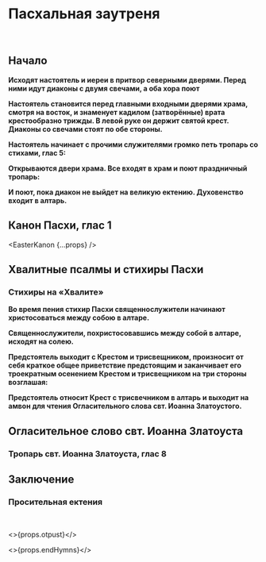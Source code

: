 
<span id="nachalo" />

# Пасхальная заутреня

<br />

## Начало

**Исходят настоятель и иереи в притвор северными дверями. Перед ними идут диаконы с двумя свечами, а оба хора поют**

<MdxLoader src="Matins/StihiraBeforeEastZautr" lang={props.lang} />

**Настоятель становится перед главными входными дверями храма, смотря на восток, и знаменует кадилом (затворённые) врата крестообразно трижды. В левой руке он держит святой крест. Диаконы со свечами стоят по обе стороны.**

<MdxLoader src="Matins/Vozglas" lang={props.lang} />

**Настоятель начинает с прочими служителями громко петь тропарь со стихами, глас 5:**

<MdxLoader src="Shared/DaVosstanetBog" lang={props.lang} />

**Открываются двери храма. Все входят в храм и поют праздничный тропарь:**

<MdxLoader src="Shared/EasterTroparion" lang={props.lang} />

**И поют, пока диакон не выйдет на великую ектению. Духовенство входит в алтарь.**

<MdxLoader src="Matins/VelikayaEktenia" lang={props.lang} />

## Канон Пасхи, глас 1

<EasterKanon {...props} />

## Хвалитные псалмы и стихиры Пасхи

<MdxLoader src="Matins/MalayaEkteniaBeforeHvalit" lang={props.lang} />

<Exapostilari date={props.date} />

<MdxLoader src="Matins/HvalitniePsalmi" lang={props.lang} />

### Стихиры на «Хвалите»

<StihiriNaHvalite date={props.date} day={props.day} />

**Во время пения стихир Пасхи священнослужители начинают христосоваться между собою в алтаре.**

**Священнослужители, похристосовавшись между собой в алтаре, исходят на солею.**

**Предстоятель выходит с Крестом и трисвещником, произносит от себя краткое общее приветствие предстоящим и заканчивает его троекратным осенением Крестом и трисвещником на три стороны возглашая:**

<MdxLoader src="Shared/ChristIsRisen" lang={props.lang} />

<MdxLoader src="Shared/EasterTroparion3x" lang={props.lang} />

**Предстоятель относит Крест с трисвечником в алтарь и выходит на амвон для чтения Огласительного слова свт. Иоанна Златоустого.**

## Огласительное слово свт. Иоанна Златоуста

<MdxLoader src="Shared/OglasitSlovo" lang={props.lang} />

### Тропарь свт. Иоанна Златоуста, глас 8

<MdxLoader src="Shared/TropIoannZlatoust" lang={props.lang} />

<MdxLoader src="Shared/SugubajaKratkaja" lang={props.lang} />

## Заключение

### Просительная ектения

<MdxLoader src="Vespers/PrositelnayaEktenia" lang={props.lang} />
<MdxLoader src="Matins/AfterPrositelnaya" lang={props.lang} />
<br />
<MdxLoader src="Shared/MirVsem" lang={props.lang} />
<MdxLoader src="Matins/PrayerGlavopriklonnaja" lang={props.lang} />

<>{props.otpust}</>

<>{props.endHymns}</>
